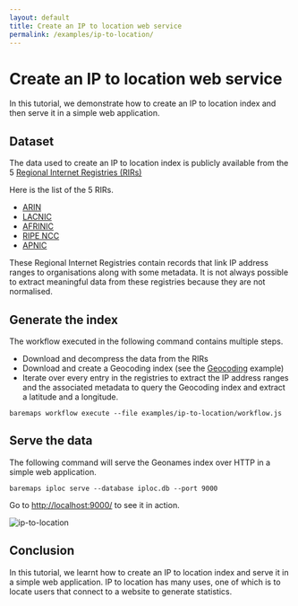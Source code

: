 ```yaml
---
layout: default
title: Create an IP to location web service
permalink: /examples/ip-to-location/
---
```


# Create an IP to location web service

In this tutorial, we demonstrate how to create an IP to location index and then serve it in a simple web application.

## Dataset

The data used to create an IP to location index is publicly available from the 5 [Regional Internet Registries (RIRs)](https://whatismyipaddress.com/rir)

Here is the list of the 5 RIRs.

- [ARIN](https://www.arin.net/)
- [LACNIC](https://www.lacnic.net/)
- [AFRINIC](https://afrinic.net/)
- [RIPE NCC](https://www.ripe.net/)
- [APNIC](https://www.apnic.net/)

These Regional Internet Registries contain records that link IP address ranges to organisations along with some metadata.
It is not always possible to extract meaningful data from these registries because they are not normalised.

## Generate the index

The workflow executed in the following command contains multiple steps.

- Download and decompress the data from the RIRs
- Download and create a Geocoding index (see the [Geocoding](/documentation/examples/geocoding/) example)
- Iterate over every entry in the registries to extract the IP address ranges and the associated metadata to query the Geocoding index and extract a latitude and a longitude.

```
baremaps workflow execute --file examples/ip-to-location/workflow.js
```

## Serve the data

The following command will serve the Geonames index over HTTP in a simple web application.

```
baremaps iploc serve --database iploc.db --port 9000
```

Go to [http://localhost:9000/](http://localhost:9000/) to see it in action.

![ip-to-location](https://user-images.githubusercontent.com/238747/234003934-e10040e1-0fdc-45e9-95f5-322fb2401c97.png)

## Conclusion

In this tutorial, we learnt how to create an IP to location index and serve it in a simple web application.
IP to location has many uses, one of which is to locate users that connect to a website to generate statistics.
